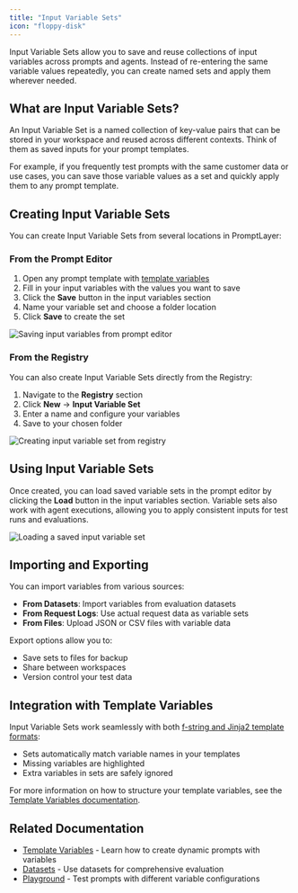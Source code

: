 ```yaml
---
title: "Input Variable Sets"
icon: "floppy-disk"
---
```


Input Variable Sets allow you to save and reuse collections of input variables across prompts and agents. Instead of re-entering the same variable values repeatedly, you can create named sets and apply them wherever needed.

## What are Input Variable Sets?

An Input Variable Set is a named collection of key-value pairs that can be stored in your workspace and reused across different contexts. Think of them as saved inputs for your prompt templates.

For example, if you frequently test prompts with the same customer data or use cases, you can save those variable values as a set and quickly apply them to any prompt template.

## Creating Input Variable Sets

You can create Input Variable Sets from several locations in PromptLayer:

### From the Prompt Editor

1. Open any prompt template with [template variables](/features/prompt-registry/template-variables)
2. Fill in your input variables with the values you want to save
3. Click the **Save** button in the input variables section
4. Name your variable set and choose a folder location
5. Click **Save** to create the set

<img src="/images/save-input-variable-set.png" alt="Saving input variables from prompt editor" />

### From the Registry

You can also create Input Variable Sets directly from the Registry:

1. Navigate to the **Registry** section
2. Click **New** → **Input Variable Set**
3. Enter a name and configure your variables
4. Save to your chosen folder

<img src="/images/create-input-variable-set-registry.png" alt="Creating input variable set from registry" />

## Using Input Variable Sets

Once created, you can load saved variable sets in the prompt editor by clicking the **Load** button in the input variables section. Variable sets also work with agent executions, allowing you to apply consistent inputs for test runs and evaluations.

<img src="/images/load-input-variable-set.png" alt="Loading a saved input variable set" />

## Importing and Exporting

You can import variables from various sources:

- **From Datasets**: Import variables from evaluation datasets
- **From Request Logs**: Use actual request data as variable sets
- **From Files**: Upload JSON or CSV files with variable data

Export options allow you to:

- Save sets to files for backup
- Share between workspaces
- Version control your test data

## Integration with Template Variables

Input Variable Sets work seamlessly with both [f-string and Jinja2 template formats](/features/prompt-registry/template-variables):

- Sets automatically match variable names in your templates
- Missing variables are highlighted
- Extra variables in sets are safely ignored

For more information on how to structure your template variables, see the [Template Variables documentation](/features/prompt-registry/template-variables).

## Related Documentation

- [Template Variables](/features/prompt-registry/template-variables) - Learn how to create dynamic prompts with variables
- [Datasets](/features/evaluations/datasets) - Use datasets for comprehensive evaluation
- [Playground](/why-promptlayer/playground) - Test prompts with different variable configurations
